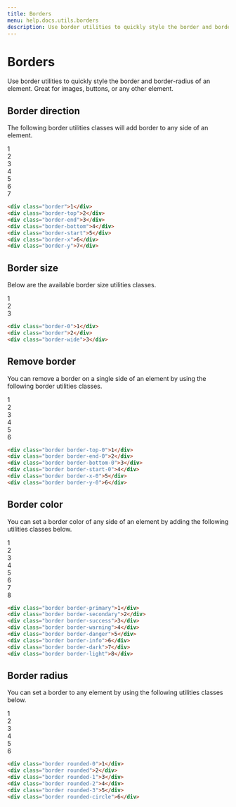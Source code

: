 ```yaml
---
title: Borders
menu: help.docs.utils.borders
description: Use border utilities to quickly style the border and border-radius of an element. Great for images, buttons, or any other element.
---
```


# Borders

Use border utilities to quickly style the border and border-radius of an element. Great for images, buttons, or any other element.

## Border direction

The following border utilities classes will add border to any side of an element.

<Example centered separated background="white">
<div class="d-flex align-items-center justify-content-center text-muted w-5 h-5 bg-light border">1</div>
<div class="d-flex align-items-center justify-content-center text-muted w-5 h-5 bg-light border-top">2</div>
<div class="d-flex align-items-center justify-content-center text-muted w-5 h-5 bg-light border-end">3</div>
<div class="d-flex align-items-center justify-content-center text-muted w-5 h-5 bg-light border-bottom">4</div>
<div class="d-flex align-items-center justify-content-center text-muted w-5 h-5 bg-light border-start">5</div>
<div class="d-flex align-items-center justify-content-center text-muted w-5 h-5 bg-light border-x">6</div>
<div class="d-flex align-items-center justify-content-center text-muted w-5 h-5 bg-light border-y">7</div>
</Example>

~~~html
<div class="border">1</div>
<div class="border-top">2</div>
<div class="border-end">3</div>
<div class="border-bottom">4</div>
<div class="border-start">5</div>
<div class="border-x">6</div>
<div class="border-y">7</div>
~~~

## Border size

Below are the available border size utilities classes.

<Example centered separated background="white">
<div class="d-flex align-items-center justify-content-center text-muted w-5 h-5 bg-light border-0">1</div>
<div class="d-flex align-items-center justify-content-center text-muted w-5 h-5 bg-light border">2</div>
<div class="d-flex align-items-center justify-content-center text-muted w-5 h-5 bg-light border-wide">3</div>
</Example>

~~~html
<div class="border-0">1</div>
<div class="border">2</div>
<div class="border-wide">3</div>
~~~


## Remove border

You can remove a border on a single side of an element by using the following border utilities classes.

<Example centered separated background="white">
<div class="d-flex align-items-center justify-content-center text-muted w-5 h-5 bg-light border border-top-0">1</div>
<div class="d-flex align-items-center justify-content-center text-muted w-5 h-5 bg-light border border-end-0">2</div>
<div class="d-flex align-items-center justify-content-center text-muted w-5 h-5 bg-light border border-bottom-0">3</div>
<div class="d-flex align-items-center justify-content-center text-muted w-5 h-5 bg-light border border-start-0">4</div>
<div class="d-flex align-items-center justify-content-center text-muted w-5 h-5 bg-light border border-x-0">5</div>
<div class="d-flex align-items-center justify-content-center text-muted w-5 h-5 bg-light border border-y-0">6</div>
</Example>

~~~html
<div class="border border-top-0">1</div>
<div class="border border-end-0">2</div>
<div class="border border-bottom-0">3</div>
<div class="border border-start-0">4</div>
<div class="border border-x-0">5</div>
<div class="border border-y-0">6</div>
~~~

## Border color

You can set a border color of any side of an element by adding the following utilities classes below.

<Example centered separated background="white">
<div class="d-flex align-items-center justify-content-center text-muted w-5 h-5 bg-light border border-primary">1</div>
<div class="d-flex align-items-center justify-content-center text-muted w-5 h-5 bg-light border border-secondary">2</div>
<div class="d-flex align-items-center justify-content-center text-muted w-5 h-5 bg-light border border-success">3</div>
<div class="d-flex align-items-center justify-content-center text-muted w-5 h-5 bg-light border border-warning">4</div>
<div class="d-flex align-items-center justify-content-center text-muted w-5 h-5 bg-light border border-danger">5</div>
<div class="d-flex align-items-center justify-content-center text-muted w-5 h-5 bg-light border border-info">6</div>
<div class="d-flex align-items-center justify-content-center text-muted w-5 h-5 bg-light border border-dark">7</div>
<div class="d-flex align-items-center justify-content-center text-muted w-5 h-5 bg-light border border-light">8</div>
</Example>

~~~html
<div class="border border-primary">1</div>
<div class="border border-secondary">2</div>
<div class="border border-success">3</div>
<div class="border border-warning">4</div>
<div class="border border-danger">5</div>
<div class="border border-info">6</div>
<div class="border border-dark">7</div>
<div class="border border-light">8</div>
~~~


## Border radius

You can set a border to any element by using the following utilities classes below.

<Example centered separated background="white">
<div class="d-flex align-items-center justify-content-center text-muted  w-5 h-5 bg-light border rounded-0">1</div>
<div class="d-flex align-items-center justify-content-center text-muted  w-5 h-5 bg-light border rounded">2</div>
<div class="d-flex align-items-center justify-content-center text-muted  w-5 h-5 bg-light border rounded-1">3</div>
<div class="d-flex align-items-center justify-content-center text-muted  w-5 h-5 bg-light border rounded-2">4</div>
<div class="d-flex align-items-center justify-content-center text-muted  w-5 h-5 bg-light border rounded-3">5</div>
<div class="d-flex align-items-center justify-content-center text-muted  w-5 h-5 bg-light border rounded-circle">6</div>
</Example>

~~~html
<div class="border rounded-0">1</div>
<div class="border rounded">2</div>
<div class="border rounded-1">3</div>
<div class="border rounded-2">4</div>
<div class="border rounded-3">5</div>
<div class="border rounded-circle">6</div>
~~~
